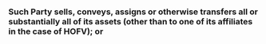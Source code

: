 ### Such Party sells, conveys, assigns or otherwise transfers all or substantially all of its assets (other than to one of its affiliates in the case of HOFV); or {#termination-available-remedies:right-to-terminate:sale}
